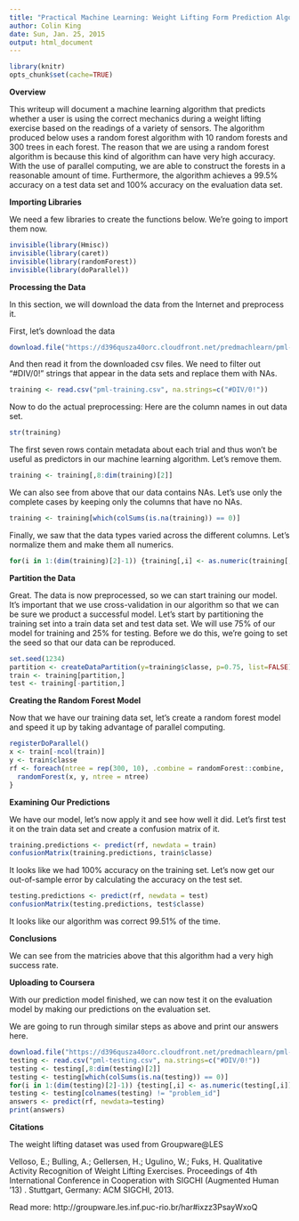```yaml
---
title: "Practical Machine Learning: Weight Lifting Form Prediction Algorithm"
author: Colin King
date: Sun, Jan. 25, 2015
output: html_document
---
```


```r
library(knitr)
opts_chunk$set(cache=TRUE)
```


**Overview**

This writeup will document a machine learning algorithm that predicts whether a user is using the correct mechanics during a weight lifting exercise based on the readings of a variety of sensors. The algorithm produced below uses a random forest algorithm with 10 random forests and 300 trees in each forest. The reason that we are using a random forest algorithm is because this kind of algorithm can have very high accuracy. With the use of parallel computing, we are able to construct the forests in a reasonable amount of time. Furthermore, the algorithm achieves a 99.5% accuracy on a test data set and 100% accuracy on the evaluation data set.

**Importing Libraries**

We need a few libraries to create the functions below. We're going to import them now.
```r
invisible(library(Hmisc))
invisible(library(caret))
invisible(library(randomForest))
invisible(library(doParallel))
```

**Processing the Data**

In this section, we will download the data from the Internet and preprocess it.

First, let's download the data
```r
download.file("https://d396qusza40orc.cloudfront.net/predmachlearn/pml-training.csv", "pml-training.csv", method='curl')
```

And then read it from the downloaded csv files. We need to filter out "#DIV/0!" strings that appear in the data sets and replace them with NAs.
```r
training <- read.csv("pml-training.csv", na.strings=c("#DIV/0!"))
```

Now to do the actual preprocessing: Here are the column names in out data set.
```r
str(training)
```

The first seven rows contain metadata about each trial and thus won't be useful as predictors in our machine learning algorithm. Let's remove them.
```r
training <- training[,8:dim(training)[2]]
```

We can also see from above that our data contains NAs. Let's use only the complete cases by keeping only the columns that have no NAs.
```r
training <- training[which(colSums(is.na(training)) == 0)]
```

Finally, we saw that the data types varied across the different columns. Let's normalize them and make them all numerics.
```r
for(i in 1:(dim(training)[2]-1)) {training[,i] <- as.numeric(training[,i])}
```

**Partition the Data**

Great. The data is now preprocessed, so we can start training our model. It's important that we use cross-validation in our algorithm so that we can be sure we product a successful model. Let's start by partitioning the training set into a train data set and test data set. We will use 75% of our model for training and 25% for testing. Before we do this, we're going to set the seed so that our data can be reproduced.
```r
set.seed(1234)
partition <- createDataPartition(y=training$classe, p=0.75, list=FALSE)
train <- training[partition,]
test <- training[-partition,]
```

**Creating the Random Forest Model**

Now that we have our training data set, let's create a random forest model and speed it up by taking advantage of parallel computing.
```r
registerDoParallel()
x <- train[-ncol(train)]
y <- train$classe
rf <- foreach(ntree = rep(300, 10), .combine = randomForest::combine, .packages = 'randomForest') %dopar% {
  randomForest(x, y, ntree = ntree) 
}
```

**Examining Our Predictions**

We have our model, let's now apply it and see how well it did. Let's first test it on the train data set and create a confusion matrix of it.
```r
training.predictions <- predict(rf, newdata = train)
confusionMatrix(training.predictions, train$classe)
```

It looks like we had 100% accuracy on the training set. Let's now get our out-of-sample error by calculating the accuracy on the test set.
```r
testing.predictions <- predict(rf, newdata = test)
confusionMatrix(testing.predictions, test$classe)
```

It looks like our algorithm was correct 99.51% of the time. 

**Conclusions**

We can see from the matricies above that this algorithm had a very high success rate. 

**Uploading to Coursera**

With our prediction model finished, we can now test it on the evaluation model by making our predictions on the evaluation set.

We are going to run through similar steps as above and print our answers here.
```r
download.file("https://d396qusza40orc.cloudfront.net/predmachlearn/pml-testing.csv", "pml-testing.csv", method='curl')
testing <- read.csv("pml-testing.csv", na.strings=c("#DIV/0!"))
testing <- testing[,8:dim(testing)[2]]
testing <- testing[which(colSums(is.na(testing)) == 0)]
for(i in 1:(dim(testing)[2]-1)) {testing[,i] <- as.numeric(testing[,i])}
testing <- testing[colnames(testing) != "problem_id"]
answers <- predict(rf, newdata=testing)
print(answers)
```

**Citations**

The weight lifting dataset was used from Groupware@LES

Velloso, E.; Bulling, A.; Gellersen, H.; Ugulino, W.; Fuks, H. Qualitative Activity Recognition of Weight Lifting Exercises. Proceedings of 4th International Conference in Cooperation with SIGCHI (Augmented Human '13) . Stuttgart, Germany: ACM SIGCHI, 2013.

Read more: http://groupware.les.inf.puc-rio.br/har#ixzz3PsayWxoQ

